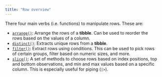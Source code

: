```yaml
---
title: "Row overview"
---
```


There four main verbs (i.e. functions) to manipulate rows. These are:

- [`arrange()`](/dplyr/arrange.qmd): Arrange the rows of a __tibble__. Can be used to reorder the rows based on the values of a column.
- [`distinct()`](/dplyr/distinct.qmd): Extracts unique rows from a __tibble__.
- [`filter()`](/dplyr/filter.qmd): Extract rows using conditions. This can be used to pick rows of certain groups, filter based on numeric sizes, and more.
- [`slice()`](/dplyr/slice.qmd): A set of methods to choose rows based on index positions, top and bottom observations, and min and max values based on a specific column. This is especially useful for piping (`|>`).